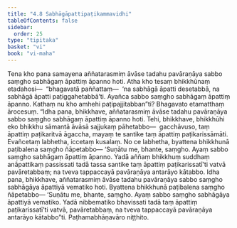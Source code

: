 ```yaml
---
title: "4.8 Sabhāgāpattipaṭikammavidhi"
tableOfContents: false
sidebar:
  order: 25
type: "tipitaka"
basket: "vi"
book: "vi-maha"
---
```



<DynamicBreadcrumb />

<Division number="221" book="vi-maha">

<Paragraph number="993" book="vi-maha">
Tena kho pana samayena aññatarasmiṃ āvāse tadahu pavāraṇāya sabbo saṃgho sabhāgaṃ āpattiṃ āpanno hoti. Atha kho tesaṃ bhikkhūnaṃ etadahosi—  “bhagavatā paññattaṃ—  ‘na sabhāgā āpatti desetabbā, na sabhāgā āpatti paṭiggahetabbā’ti. Ayañca sabbo saṃgho sabhāgaṃ āpattiṃ āpanno. Kathaṃ nu kho amhehi paṭipajjitabban”ti? Bhagavato etamatthaṃ ārocesuṃ.
</Paragraph>

<Paragraph number="994" book="vi-maha">
“Idha pana, bhikkhave, aññatarasmiṃ āvāse tadahu pavāraṇāya sabbo saṃgho sabhāgaṃ āpattiṃ āpanno hoti. Tehi, bhikkhave, bhikkhūhi eko bhikkhu sāmantā āvāsā sajjukaṃ pāhetabbo—  gacchāvuso, taṃ āpattiṃ paṭikaritvā āgaccha, mayaṃ te santike taṃ āpattiṃ paṭikarissāmāti. Evañcetaṃ labhetha, iccetaṃ kusalaṃ. No ce labhetha, byattena bhikkhunā paṭibalena saṃgho ñāpetabbo—
</Paragraph>

<Paragraph number="995" book="vi-maha">
‘Suṇātu me, bhante, saṃgho. Ayaṃ sabbo saṃgho sabhāgaṃ āpattiṃ āpanno. Yadā aññaṃ bhikkhuṃ suddhaṃ anāpattikaṃ passissati tadā tassa santike taṃ āpattiṃ paṭikarissatī’ti vatvā pavāretabbaṃ; na tveva tappaccayā pavāraṇāya antarāyo kātabbo.
</Paragraph>

<Paragraph number="996" book="vi-maha">
Idha pana, bhikkhave, aññatarasmiṃ āvāse tadahu pavāraṇāya sabbo saṃgho sabhāgāya āpattiyā vematiko hoti. Byattena bhikkhunā paṭibalena saṃgho ñāpetabbo—
</Paragraph>

<Paragraph number="997" book="vi-maha">
‘Suṇātu me, bhante, saṃgho. Ayaṃ sabbo saṃgho sabhāgāya āpattiyā vematiko. Yadā nibbematiko bhavissati tadā taṃ āpattiṃ paṭikarissatī’ti vatvā, pavāretabbaṃ, na tveva tappaccayā pavāraṇāya antarāyo kātabbo”ti.

</Paragraph>
</Division>

<Paragraph number="998" type="center" book="vi-maha">
Paṭhamabhāṇavāro niṭṭhito.
</Paragraph>